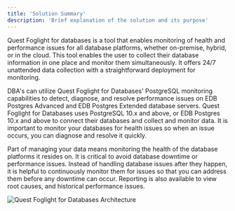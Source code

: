 ```yaml
---
title: 'Solution Summary'
description: 'Brief explanation of the solution and its purpose'
---
```

Quest Foglight for databases is a tool that enables monitoring of health and performance issues for all database platforms, whether on-premise, hybrid, or in the cloud.  This tool enables the user to collect their database information in one place and monitor them simultaneously. It offers 24/7 unattended data collection with a straightforward deployment for monitoring.

DBA's can utilize Quest Foglight for Databases' PostgreSQL monitoring capabilities to detect, diagnose, and resolve performance issues on EDB Postgres Advanced and EDB Postgres Extended database servers.  Quest Foglight for Databases uses PostgreSQL 10.x and above, or EDB Postgres 10.x and above to connect their databases and collect and monitor data.  It is important to monitor your databases for health issues so when an issue occurs, you can diagnose and resolve it quickly.

Part of managing your data means monitoring the health of the database platforms it resides on.  It is critical to avoid database downtime or performance issues.  Instead of handling database issues after they happen, it is helpful to continuously monitor them for issues so that you can address them before any downtime can occur.  Reporting is also available to view root causes, and historical performance issues.

  ![Quest Foglight for Databases Architecture](Images/FoglightSolutionSummary.png)